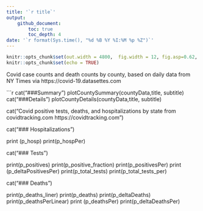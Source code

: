 ```yaml
---
title: '`r title`'
output: 
    github_document:
        toc: true
        toc_depth: 4
date: '`r format(Sys.time(), "%d %B %Y %I:%M %p %Z")`'
---
```

```r
knitr::opts_chunk$set(out.width = 4800,  fig.width = 12, fig.asp=0.62,  dev = 'svg') 
knitr::opts_chunk$set(echo = TRUE)
```

Covid case counts and death counts by county, based on daily data from NY Times via https://covid-19.datasettes.com

```r
cat("###Summary\n")
plotCountySummary(countyData,title, subtitle)
cat("###Details\n")
plotCountyDetails(countyData,title, subtitle)

cat("Covid positive tests, deaths, and hospitalizations by state from covidtracking.com https://covidtracking.com")
 
cat("### Hospitalizations")

   print (p_hosp)
   print(p_hospPer)


cat("### Tests")

   print(p_positives)
   print(p_positive_fraction)
   print(p_positivesPer)
   print (p_deltaPositivesPer)
   print(p_total_tests)
   print(p_total_tests_per)
 

cat("### Deaths")

   print(p_deaths_liner)
   print(p_deaths)
   print(p_deltaDeaths)
   print(p_deathsPerLinear)
   print (p_deathsPer)
   print(p_deltaDeathsPer)

 